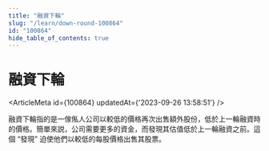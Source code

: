 ```yaml
---
title: "融資下輪"
slug: "/learn/down-round-100864"
id: "100864"
hide_table_of_contents: true
---
```



# 融資下輪

<ArticleMeta id={100864} updatedAt={'2023-09-26 13:58:51'} />
<div className='border-solid border-b border-t-0 my-4 border-[var(--ifm-color-gray-300)]' />

融資下輪指的是一傢俬人公司以較低的價格再次出售額外股份，低於上一輪融資時的價格。簡單來説，公司需要更多的資金，而發現其估值低於上一輪融資之前。這個 “發現” 迫使他們以較低的每股價格出售其股票。
